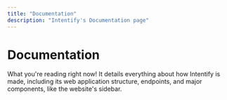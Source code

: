 ```yaml
---
title: "Documentation"
description: "Intentify's Documentation page"
---
```

# Documentation
What you're reading right now! It details everything about how Intentify is made, including
its web application structure, endpoints, and major components, like the website's sidebar.